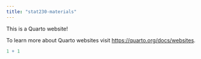 ```yaml
---
title: "stat230-materials"
---
```


This is a Quarto website!

To learn more about Quarto websites visit <https://quarto.org/docs/websites>.

```r
1 + 1
```
